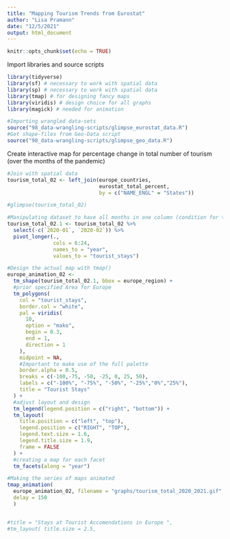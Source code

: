 ```yaml
---
title: "Mapping Tourism Trends from Eurostat"
author: "Lisa Pramann"
date: "12/5/2021"
output: html_document
---
```


```r
knitr::opts_chunk$set(echo = TRUE)
```

Import libraries and source scripts
```r

library(tidyverse)
library(sf) # necessary to work with spatial data
library(sp) # necessary to work with spatial data
library(tmap) # for designing fancy maps
library(viridis) # design choice for all graphs
library(magick) # needed for animation

#Importing wrangled data-sets
source("98_data-wrangling-scripts/glimpse_eurostat_data.R")
#Get shape-files from Geo-Data script
source("98_data-wrangling-scripts/glimpse_geo_data.R")
```



Create interactive map for percentage change in total number of tourism (over the months of the pandemic)
```r

  
#Join with spatial data
tourism_total_02 <- left_join(europe_countries,
                              eurostat_total_percent,
                              by = c("NAME_ENGL" = "States"))

#glimpse(tourism_total_02)

#Manipulating dataset to have all months in one column (condition for time-series map)
tourism_total_02.1 <- tourism_total_02 %>%
  select(-c(`2020-01`, `2020-02`)) %>%
  pivot_longer(.,
               cols = 6:24,
               names_to = "year",
               values_to = "tourist_stays")

#Design the actual map with tmap()
europe_animation_02 <-
  tm_shape(tourism_total_02.1, bbox = europe_region) +
  #prior specified Area for Europe 
  tm_polygons(
    col = "tourist_stays",
    border.col = "white",
    pal = viridis(
      10,
      option = "mako",
      begin = 0.3,
      end = 1,
      direction = 1
    ),
    midpoint = NA,
    #Important to make use of the full palette 
    border.alpha = 0.5,
    breaks = c(-100,-75, -50, -25, 0, 25, 50),
    labels = c("-100%", "-75%", "-50%", "-25%","0%","25%"),
    title = "Tourist Stays"
  ) +
  #adjust layout and design 
  tm_legend(legend.position = c("right", "bottom")) +
  tm_layout(
    title.position = c("left", "top"),
    legend.position = c("RIGHT", "TOP"),
    legend.text.size = 1.6,
    legend.title.size = 1.9,
    frame = FALSE
  ) +
  #creating a map for each facet
  tm_facets(along = "year")

#Making the series of maps animated 
tmap_animation(
  europe_animation_02, filename = "graphs/tourism_total_2020_2021.gif", width = 1700, height = 1500,
  delay = 150
  )


#title = "Stays at Tourist Accomendations in Europe ",
#tm_layout( title.size = 2.5,
```

